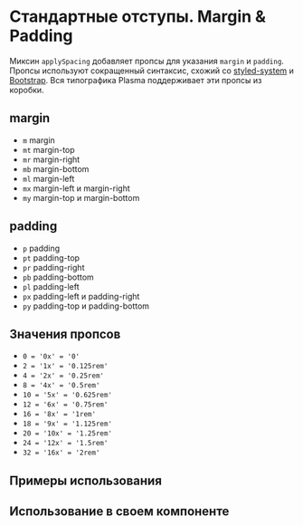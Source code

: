 

<Meta title="Spacing" />

# Стандартные отступы. Margin & Padding

Миксин `applySpacing` добавляет пропсы для указания `margin` и `padding`. Пропсы используют сокращенный синтаксис, схожий со [styled-system](https://styled-system.com/#margin--padding) и [Bootstrap](https://getbootstrap.com/docs/4.1/utilities/spacing/). Вся типографика Plasma поддерживает эти пропсы из коробки.

## margin

+ `m` margin
+ `mt` margin-top
+ `mr` margin-right
+ `mb` margin-bottom
+ `ml` margin-left
+ `mx` margin-left и margin-right
+ `my` margin-top и margin-bottom

## padding
+ `p` padding
+ `pt` padding-top
+ `pr` padding-right
+ `pb` padding-bottom
+ `pl` padding-left
+ `px` padding-left и padding-right
+ `py` padding-top и padding-bottom

## Значения пропсов
+ `0 = '0x' = '0'`
+ `2 = '1x' = '0.125rem'`
+ `4 = '2x' = '0.25rem'`
+ `8 = '4x' = '0.5rem'`
+ `10 = '5x' = '0.625rem'`
+ `12 = '6x' = '0.75rem'`
+ `16 = '8x' = '1rem'`
+ `18 = '9x' = '1.125rem'`
+ `20 = '10x' = '1.25rem'`
+ `24 = '12x' = '1.5rem'`
+ `32 = '16x' = '2rem'`

## Примеры использования
<Canvas>
    <Story name="Default" story={stories.Default} />
</Canvas>

## Использование в своем компоненте
<Canvas>
    <Story name="Custom" story={stories.Custom} />
</Canvas>
